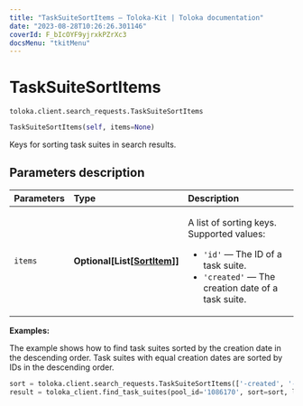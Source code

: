 ```yaml
---
title: "TaskSuiteSortItems — Toloka-Kit | Toloka documentation"
date: "2023-08-28T10:26:26.301146"
coverId: F_bIcOYF9yjrxkPZrXc3
docsMenu: "tkitMenu"
---
```


# TaskSuiteSortItems

`toloka.client.search_requests.TaskSuiteSortItems`

```python
TaskSuiteSortItems(self, items=None)
```

Keys for sorting task suites in search results.

## Parameters description

| Parameters | Type | Description |
| :----------| :----| :-----------|
`items`|**Optional\[List\[[SortItem](/docs/toloka-kit/reference/toloka.client.search_requests.TaskSuiteSortItems.SortItem)\]\]**|<p>A list of sorting keys. Supported values:</p> <ul> <li>`'id'` — The ID of a task suite.</li> <li>`'created'` — The creation date of a task suite.</li> </ul>

**Examples:**

The example shows how to find task suites sorted by the creation date in the descending order. Task suites with equal creation dates are sorted by IDs in the descending order.

```python
sort = toloka.client.search_requests.TaskSuiteSortItems(['-created', '-id'])
result = toloka_client.find_task_suites(pool_id='1086170', sort=sort, limit=10)
```
